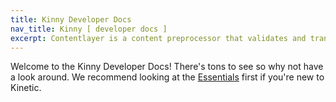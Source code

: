 ```yaml
---
title: Kinny Developer Docs
nav_title: Kinny [ developer docs ]
excerpt: Contentlayer is a content preprocessor that validates and transforms your content into type-safe JSON you can easily import into your application.
---
```


Welcome to the Kinny Developer Docs! There's tons to see so why not have a look around. We recommend looking at the [Essentials](/docs/essentials) first if you're new to Kinetic.

<div className="mt-8 grid gap-6 md:grid-cols-2">
  <NavCard
    title="Developers"
    svgFile="KinnyTechLogo_Icon"
    link={{ url: '/docs/developers', label: 'Jump into it' }}
    subtitle="See how you can use our best-in-class SDKs to build your own app"
  />
  <NavCard
    title="Non-Developers"
    svgFile="KinnyTechLogo_Icon"
    link={{ url: '/docs/non-developers', label: 'Learn more' }}
    subtitle="Not a developer? No worries! We've go you covered with our fantastic No-Code Plugin for Bubble"
  />
  <NavCard
    title="Integrations"
    svgFile="KinnyTechLogo_Icon"
    link={{ url: '/docs/integrations', label: 'Jump into it' }}
    subtitle="Got a great app? Make it even greater with these fantastic integrations."
  />
</div>
